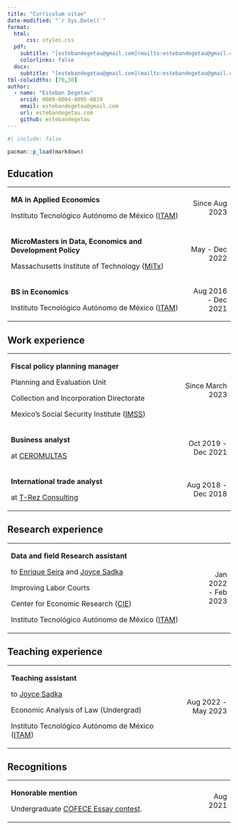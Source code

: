 ```yaml
---
title: "Curriculum vitae"
date-modified: "`r Sys.Date()`"
format: 
  html: 
      css: styles.css
  pdf: 
    subtitle: "[estebandegetau@gmail.com](mailto:estebandegetau@gmail.com)"
    colorlinks: false
  docx: 
    subtitle: "[estebandegetau@gmail.com](mailto:estebandegetau@gmail.com)"
tbl-colwidths: [70,30]
author: 
  - name: "Esteban Degetau"
    orcid: 0009-0004-4095-8819
    email: estebandegetau@gmail.com
    url: estebandegetau.com
    github: estebandegetau
---
```


```r
#| include: false

pacman::p_load(markdown)

```

## Education


+:-----------------------------------------------------------------------------------+--------------------:+
| **MA in Applied Economics**                                                        | Since Aug 2023      |
|                                                                                    |                     |
| Instituto Tecnológico Autónomo de México ([ITAM](https://www.itam.mx/en))          |                     |
+------------------------------------------------------------------------------------+---------------------+
| **MicroMasters in Data, Economics and Development Policy**                         | May - Dec 2022      |
|                                                                                    |                     |
| Massachusetts Institute of Technology ([MITx](https://micromasters.mit.edu/dedp/)) |                     |
+------------------------------------------------------------------------------------+---------------------+
| **BS in Economics**                                                                | Aug 2016 - Dec 2021 |
|                                                                                    |                     |
| Instituto Tecnológico Autónomo de México ([ITAM](https://www.itam.mx/en))          |                     |
+------------------------------------------------------------------------------------+---------------------+


## Work experience

+:---------------------------------------------------------------------+--------------------:+
| **Fiscal policy planning manager**                                   | Since March 2023    |
|                                                                      |                     |
| Planning and Evaluation Unit                                         |                     |
|                                                                      |                     |
| Collection and Incorporation Directorate                             |                     |
|                                                                      |                     |
| Mexico's Social Security Institute ([IMSS](https://www.gob.mx/imss)) |                     |
+----------------------------------------------------------------------+---------------------+
| **Business analyst**                                                 | Oct 2019 - Dec 2021 |
|                                                                      |                     |
| at [CEROMULTAS](https://ceromultas.mx/)                              |                     |
+----------------------------------------------------------------------+---------------------+
| **International trade analyst**                                      | Aug 2018 - Dec 2018 |
|                                                                      |                     |
| at [T-Rez Consulting](https://www.t-rezconsulting.com/)              |                     |
+----------------------------------------------------------------------+---------------------+

## Research experience

+:-------------------------------------------------------------------------------------------------------------------------------------------+--------------------:+
| **Data and field Research assistant**                                                                                                      | Jan 2022 - Feb 2023 |
|                                                                                                                                            |                     |
| to [Enrique Seira](http://econ.msu.edu/faculty/seira/index.php) and [Joyce Sadka](https://faculty.itam.mx/facultad/4943-joyce-carol-sadka) |                     |
|                                                                                                                                            |                     |
| Improving Labor Courts                                                                                                                     |                     |
|                                                                                                                                            |                     |
| Center for Economic Research ([CIE](http://cie.itam.mx/))                                                                                  |                     |
|                                                                                                                                            |                     |
| Instituto Tecnológico Autónomo de México ([ITAM](https://www.itam.mx/en))                                                                  |                     |
+--------------------------------------------------------------------------------------------------------------------------------------------+---------------------+

## Teaching experience

+:--------------------------------------------------------------------------+--------------------:+
| **Teaching assistant**                                                    | Aug 2022 - May 2023 |
|                                                                           |                     |
| to [Joyce Sadka](https://faculty.itam.mx/facultad/4943-joyce-carol-sadka) |                     |
|                                                                           |                     |
| Economic Analysis of Law (Undergrad)                                      |                     |
|                                                                           |                     |
| Instituto Tecnológico Autónomo de México ([ITAM](https://www.itam.mx/en)) |                     |
+---------------------------------------------------------------------------+---------------------+

## Recognitions

+:-------------------------------------------------------------------------------------------------------+----------:+
| **Honorable mention**                                                                                  | Aug 2021  |
|                                                                                                        |           |
| Undergraduate [COFECE Essay contest](https://www.cofece.mx/revista-del-premio-cofece-de-ensayo-2021/). |           |
+--------------------------------------------------------------------------------------------------------+-----------+